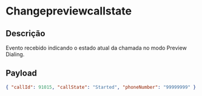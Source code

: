 # Changepreviewcallstate

## Descrição

Evento recebido indicando o estado atual da chamada no modo Preview Dialing.

## Payload

```json copy
{ "callId": 91015, "callState": "Started", "phoneNumber": "99999999" }
```

